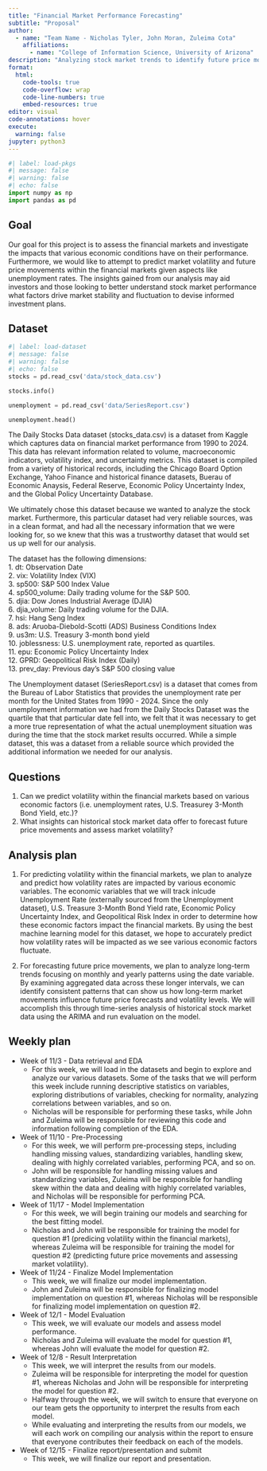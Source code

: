 ```yaml
---
title: "Financial Market Performance Forecasting"
subtitle: "Proposal"
author: 
  - name: "Team Name - Nicholas Tyler, John Moran, Zuleima Cota"
    affiliations:
      - name: "College of Information Science, University of Arizona"
description: "Analyzing stock market trends to identify future price movements and assess market volatility."
format:
  html:
    code-tools: true
    code-overflow: wrap
    code-line-numbers: true
    embed-resources: true
editor: visual
code-annotations: hover
execute:
  warning: false
jupyter: python3
---
```


```python
#| label: load-pkgs
#| message: false
#| warning: false
#| echo: false
import numpy as np
import pandas as pd 
```
## Goal 
Our goal for this project is to assess the financial markets and investigate the impacts that various economic conditions have on their performance. Furthermore, we would like to attempt to predict market volatility and future price movements within the financial markets given aspects like unemployment rates. The insights gained from our analysis may aid investors and those looking to better understand stock market performance what factors drive market stability and fluctuation to devise informed investment plans. 

## Dataset

```python
#| label: load-dataset
#| message: false
#| warning: false
#| echo: false
stocks = pd.read_csv('data/stock_data.csv')

stocks.info()

unemployment = pd.read_csv('data/SeriesReport.csv')

unemployment.head()
```

The Daily Stocks Data dataset (stocks_data.csv) is a dataset from Kaggle which captures data on financial market performance from 1990 to 2024. This data has relevant 
information related to volume, macroeconomic indicators, volatility index, and uncertainty metrics. This dataset is compiled from a variety of historical records, 
including the Chicago Board Option Exchange, Yahoo Finance and historical finance datasets, Buerau of Economic Anaysis, Federal Reserve, Economic Policy Uncertainty Index, 
and the Global Policy Uncertainty Database.

We ultimately chose this dataset because we wanted to analyze the stock market. Furthermore, this particular dataset had very reliable sources, was in a clean format, and had all the necessary information
that we were looking for, so we knew that this was a trustworthy dataset that would set us up well for our analysis.

The dataset has the following dimensions:\
  1. dt: Observation Date\
  2. vix: Volatility Index (VIX)\
  3. sp500: S&P 500 Index Value\
  4. sp500_volume: Daily trading volume for the S&P 500.\
  5. djia: Dow Jones Industrial Average (DJIA)\
  6. djia_volume: Daily trading volume for the DJIA.\
  7. hsi: Hang Seng Index\
  8. ads: Aruoba-Diebold-Scotti (ADS) Business Conditions Index\
  9. us3m: U.S. Treasury 3-month bond yield\
  10. joblessness: U.S. unemployment rate, reported as quartiles.\
  11. epu: Economic Policy Uncertainty Index\
  12. GPRD: Geopolitical Risk Index (Daily)\
  13. prev_day: Previous day’s S&P 500 closing value\

The Unemployment dataset (SeriesReport.csv) is a dataset that comes from the Bureau of Labor Statistics that provides the unemployment rate per month for the United States from 1990 - 2024. Since the only
unemployment information we had from the Daily Stocks Dataset was the quartile that that particular date fell into, we felt that it was necessary to get a more true representation of what the actual unemployment
situation was during the time that the stock market results occurred. While a simple dataset, this was a dataset from a reliable source which provided the additional information we needed for our analysis.

## Questions

1. Can we predict volatility within the financial markets based on various economic factors (i.e. unemployment rates, U.S. Treasurey 3-Month Bond Yield, etc.)?
2. What insights can historical stock market data offer to forecast future price movements and assess market volatility?

## Analysis plan

1. For predicting volatility within the financial markets, we plan to analyze and predict how volatility rates are impacted by various economic variables. The economic variables that we will track inlcude 
Unemployment Rate (externally sourced from the Unemployment dataset), U.S. Treasure 3-Month Bond Yield rate, Economic Policy Uncertainty Index, and Geopolitical Risk Index in order to determine how these 
economic factors impact the financial markets. By using the best machine learning model for this dataset, we hope to accurately predict how volatility rates will be impacted as we see various economic 
factors fluctuate.

2. For forecasting future price movements, we plan to analyze long-term trends focusing on monthly and yearly patterns using the date variable. By examining aggregated data across these longer intervals, we can identify consistent patterns that can show us how long-term market movements influence future price forecasts and volatility levels. We will accomplish this through time-series analysis of historical stock market data using the ARIMA and run evaluation on the model.

## Weekly plan

* Week of 11/3 - Data retrieval and EDA
  - For this week, we will load in the datasets and begin to explore and analyze our various datasets. Some of the tasks that we will perform this week include running descriptive statistics on variables, 
  exploring distributions of variables, checking for normality, analyzing correlations between variables, and so on.
  - Nicholas will be responsible for performing these tasks, while John and Zuleima will be responsible for reviewing this code and information following completion of the EDA.
* Week of 11/10 - Pre-Processing
  - For this week, we will perform pre-processing steps, including handling missing values, standardizing variables, handling skew, dealing with highly correlated variables, performing PCA, and so on.
  - John will be responsible for handling missing values and standardizing variables, Zuleima will be responsible for handling skew within the data and dealing with highly correlated variables, and 
  Nicholas will be responsible for performing PCA. 
* Week of 11/17 - Model Implementation
  - For this week, we will begin training our models and searching for the best fitting model.
  - Nicholas and John will be responsible for training the model for question #1 (predicing volatility within the financial markets), whereas Zuleima will be responsible for training the model for question #2
  (predicting future price movements and assessing market volatility).
* Week of 11/24 - Finalize Model Implementation
  - This week, we will finalize our model implementation.
  - John and Zuleima will be responsible for finalizing model implementation on question #1, whereas Nicholas will be responsible for finalizing model implementation on question #2.
* Week of 12/1 - Model Evaluation
  - This week, we will evaluate our models and assess model performance.
  - Nicholas and Zuleima will evaluate the model for question #1, whereas John will evaluate the model for question #2. 
* Week of 12/8 - Result Interpretation
  - This week, we will interpret the results from our models.
  - Zuleima will be responsible for interpreting the model for question #1, whereas Nicholas and John will be responsible for interpreting the model for question #2.
  - Halfway through the week, we will switch to ensure that everyone on our team gets the opportunity to interpret the results from each model.
  - While evaluating and interpreting the results from our models, we will each work on compiling our analysis within the report to ensure that everyone contributes their feedback on each of the models.
* Week of 12/15 - Finalize report/presentation and submit
  - This week, we will finalize our report and presentation.
